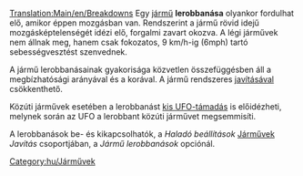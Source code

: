 [[Translation:Main/en/Breakdowns]]{{en/-}}
Egy [[Main/hu/Járművek|jármű]] '''lerobbanása''' olyankor fordulhat elő, amikor éppen mozgásban van. Rendszerint a jármű rövid idejű mozgásképtelenségét idézi elő, forgalmi zavart okozva. A légi járművek nem állnak meg, hanem csak fokozatos, 9 km/h-ig (6mph) tartó sebességvesztést szenvednek.

A jármű lerobbanásainak gyakorisága közvetlen összefüggésben áll a megbízhatósági arányával és a korával. A jármű rendszeres [[Main/hu/Járművek javítása|javításával]] csökkenthető.

Közúti járművek esetében a lerobbanást [[Main/en/Katasztrófák/Hu#Kis UFO|kis UFO-támadás]] is előidézheti, melynek során az UFO a lerobbant közúti járművet megsemmisíti.

A lerobbanások be- és kikapcsolhatók, a ''Haladó beállítások'' [[Main/en/Haladó beállítások/Járművek/Hu#Javítás|Járművek]] ''Javítás'' csoportjában, a ''Jármű lerobbanások'' opciónál.

[[Category:hu/Járművek]]